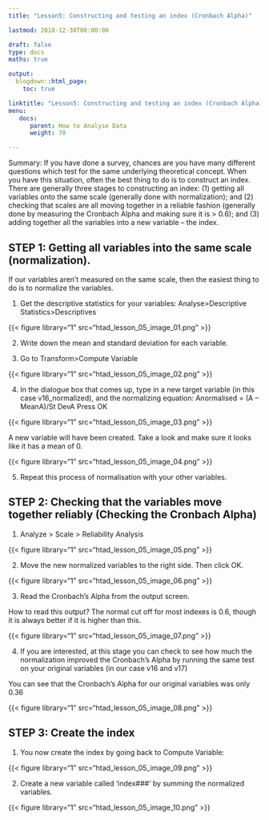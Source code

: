 ```yaml
---
title: "Lesson5: Constructing and testing an index (Cronbach Alpha)"

lastmod: 2018-12-30T00:00:00

draft: false
type: docs
maths: true	

output:
  blogdown::html_page:
    toc: true

linktitle: "Lesson5: Constructing and testing an index (Cronbach Alpha)"
menu:
   docs:
      parent: How to Analyse Data
      weight: 70

---
```



Summary: If you have done a survey, chances are you have many different questions which test for the same underlying theoretical concept. When you have this situation, often the best thing to do is to construct an index. There are generally three stages to constructing an index: (1) getting all variables onto the same scale (generally done with normalization); and (2) checking that scales are all moving together in a reliable fashion (generally done by measuring the Cronbach Alpha and making sure it is > 0.6); and (3) adding together all the variables into a new variable – the index.

## STEP 1: Getting all variables into the same scale (normalization).

If our variables aren’t measured on the same scale, then the easiest thing to do is to normalize the variables. 

1)  Get the descriptive statistics for your variables: Analyse>Descriptive Statistics>Descriptives

{{< figure library="1" src="htad_lesson_05_image_01.png" >}}
 
2)  Write down the mean and standard deviation for each variable. 

3)  Go to Transform>Compute Variable

{{< figure library="1" src="htad_lesson_05_image_02.png" >}}

4)  In the dialogue box that comes up, type in a new target variable (in this case v16_normalized), and the normalizing equation: Anormalised = (A – MeanA)/St DevA
Press OK

{{< figure library="1" src="htad_lesson_05_image_03.png" >}}
 
A new variable will have been created. Take a look and make sure it looks like it has a mean of 0.

{{< figure library="1" src="htad_lesson_05_image_04.png" >}}
 
5.  Repeat this process of normalisation with your other variables.

## STEP 2: Checking that the variables move together reliably (Checking the Cronbach Alpha)

1)  Analyze > Scale > Reliability Analysis

{{< figure library="1" src="htad_lesson_05_image_05.png" >}}

2)  Move the new normalized variables to the right side. Then click OK.

{{< figure library="1" src="htad_lesson_05_image_06.png" >}}
 
3)  Read the Cronbach’s Alpha from the output screen.

How to read this output? The normal cut off for most indexes is 0.6, though it is always better if it is higher than this.

{{< figure library="1" src="htad_lesson_05_image_07.png" >}}
 
4)  If you are interested, at this stage you can check to see how much the normalization improved the Cronbach’s Alpha by running the same test on your original variables (in our case v16 and v17)

You can see that the Cronbach’s Alpha for our original variables was only 0.36

{{< figure library="1" src="htad_lesson_05_image_08.png" >}}
 
## STEP 3: Create the index

1)  You now create the index by going back to Compute Variable:

{{< figure library="1" src="htad_lesson_05_image_09.png" >}}
 
2)  Create a new variable called ‘index###’ by summing the normalized variables.
 
{{< figure library="1" src="htad_lesson_05_image_10.png" >}}
 
